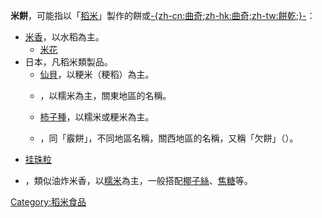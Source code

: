 '''米餅'''，可能指以「[[稻米|稻米]]」製作的餅或[[餅乾|-{zh-cn:曲奇;zh-hk:曲奇;zh-tw:餅乾;}-]]：

*[[米香|米香]]，以水稻為主。
**[[米花|米花]]
*日本{{tsl|ja|米菓|米果}}，凡稻米類製品。
**[[仙貝|仙貝]]，以粳米（粳稻）為主。
**{{tsl|ja|あられ (菓子)|霰餅}}，以糯米為主，關東地區的名稱。
**[[柿子種|柿子種]]，以糯米或粳米為主。
**{{tsl|ja|おかき|御欠}}，同「霰餅」，不同地區名稱，關西地區的名稱，又稱「欠餅」（{{lang|ja|かきもち}}）。
*[[挂珠粒|挂珠粒]]
*{{tsl|en|Rengginang|印尼米餅}}，類似油炸米香，以[[糯稻|糯米]]為主，一般搭配[[椰絲|椰子絲]]、[[焦糖|焦糖]]等。

{{消歧義|Cat=二字消歧義}}

[[Category:稻米食品|Category:稻米食品]]